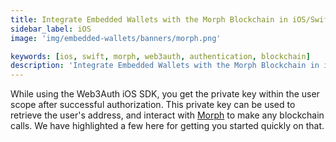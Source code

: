 ```yaml
---
title: Integrate Embedded Wallets with the Morph Blockchain in iOS/Swift Applications
sidebar_label: iOS
image: 'img/embedded-wallets/banners/morph.png'

keywords: [ios, swift, morph, web3auth, authentication, blockchain]
description: 'Integrate Embedded Wallets with the Morph Blockchain in iOS/Swift Applications | Embedded Wallets'
---
```



<SEO
  title="Integrate Embedded Wallets with the Morph Blockchain in iOS/Swift Applications"
  description="Integrate Embedded Wallets with the Morph Blockchain in iOS/Swift Applications | Embedded Wallets"
  image="https://docs.metamask.io/img/embedded-wallets/banners/morph.png"
  slug="/embedded-wallets/connect-blockchain/evm/morph/ios"
/>

While using the Web3Auth iOS SDK, you get the private key within the user scope after successful authorization. This private key can be used to retrieve the user's address, and interact with [Morph](https://www.morphl2.io/) to make any blockchain calls. We have highlighted a few here for getting you started quickly on that.

<EVMInteraction />
